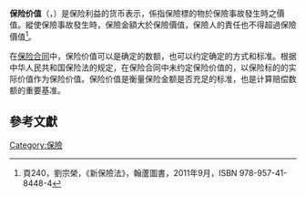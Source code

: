 '''保险价值'''（{{lang-en|the insured value}}，{{lang-de|der Versicherungswert}}）是保险利益的货币表示，係指保險標的物於保險事故發生時之價值。縱使保險事故發生時，保險金額大於保險價值，保險人的責任也不得超過保險價值<ref>頁240，劉宗榮，《新保險法》，翰蘆圖書，2011年9月，ISBN 978-957-41-8448-4</ref>。

在[[保险合同|保险合同]]中，保险价值可以是确定的数额，也可以约定确定的方式和标准。根据中华人民共和国保险法的规定，在保险合同中未约定保险价值的，以保险标的的实际价值作为保险价值。保险价值是衡量保险金额是否充足的标准，也是计算赔偿数额的重要基准。

==參考文獻==
{{reflist}}

[[Category:保險|Category:保險]]